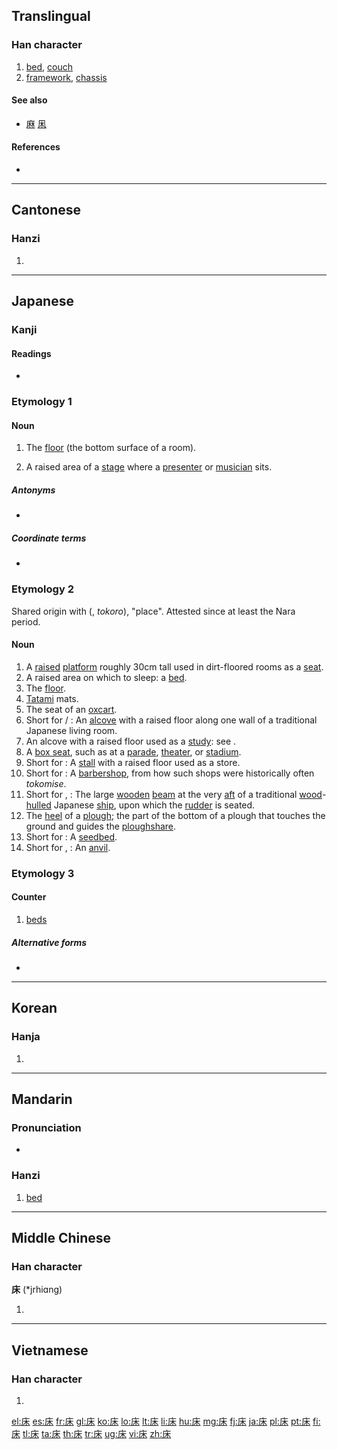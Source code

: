 {{also|牀}}
==Translingual==
{{stroke order|strokes=7}}

===Han character===
{{Han char|rn=53|rad=广|as=04|sn=7|four=0029<sub>4</sub>|canj=戈木 (ID), X戈木 (XID)|ids=⿸[[广]][[木]]}}

# [[bed]], [[couch]]
# [[framework]], [[chassis]]

====See also====
* [[麻]] [[凩]]

====References====
* {{Han ref|kx=0343.240|dkj=09242|dj=0653.120|hdz=20873.200|uh=5E8A|ud=24202|bh=A7C9|bd=42953}}

----

==Cantonese==

===Hanzi===
{{yue-hanzi|jyut=|y=chong4}}

# {{defn|lang=yue|sort=广04}}

----

==Japanese==

===Kanji===
{{ja-kanji|grade=c|rs=广04}}

====Readings====
* {{ja-readings|
on=[[しょう]] (''shō'')|
kun=[[ゆか]] (''yuka''), [[とこ]] (''toko''), [[ゆかしい]] ([[床しい]], ''yukashii'')
}}

===Etymology 1===

====Noun====
{{ja-noun|k|hira=ゆか|rom=yuka}}

# The [[floor]] (the bottom surface of a room).
# {{context|theater|lang=ja}} A raised area of a [[stage]] where a [[presenter]] or [[musician]] sits.

=====Antonyms=====
* {{term|天井||[[ceiling]]|tr=[[てんじょう]], [[tenjō]]|lang=ja}}

=====Coordinate terms=====
* {{term|壁||[[wall]]|tr=[[かべ]], [[kabe]]|lang=ja}}

===Etymology 2===
Shared origin with {{l|ja|所}} ({{l|ja|ところ}}, ''tokoro''), "place".  Attested since at least the Nara period.

====Noun====
{{ja-noun|k|hira=とこ|rom=toko}}

# A [[raised]] [[platform]] roughly 30cm tall used in dirt-floored rooms as a [[seat]].
# A raised area on which to sleep: a [[bed]].
# The [[floor]].
# [[tatami|Tatami]] mats.
# The seat of an [[oxcart]].
# Short for {{l|ja|床間}} / {{l|ja|床の間|tr=''toko no ma''}}: An [[alcove]] with a raised floor along one wall of a traditional Japanese living room.
# An alcove with a raised floor used as a [[study]]: see {{l|ja|付書院|tr=''tsukeshoin''}}.
# A [[box seat]], such as at a [[parade]], [[theater]], or [[stadium]].
# Short for {{l|ja|床店|tr=''tokomise''}}: A [[stall]] with a raised floor used as a store.
# Short for {{l|ja|床屋|tr=''tokoya''}}: A [[barbershop]], from how such shops were historically often ''tokomise''.
# Short for {{l|ja|床船梁|tr=''tokofunabari''}}, {{l|ja|舵床|tr=''kajidoko''}}: The large [[wooden]] [[beam]] at the very [[aft]] of a traditional [[wood]]-[[hulled]] Japanese [[ship]], upon which the [[rudder]] is seated.
# The [[heel]] of a [[plough]]; the part of the bottom of a plough that touches the ground and guides the [[ploughshare]].
# Short for {{l|ja|苗床|tr=''naedoko''}}: A [[seedbed]].
# Short for {{l|ja|鉄床}}, {{l|ja|金床|tr=''kanatoko''}}: An [[anvil]].

===Etymology 3===

====Counter====
{{ja-pos|k|counter|hira=しょう|rom=-shō}}

# [[bed]]s

=====Alternative forms=====
* {{l|ja|牀}}

----

==Korean==

===Hanja===
{{ko-hanja|hangeul=상|rv=sang|mr=sang}}

# {{defn|lang=ko|sort=广04}}

----

==Mandarin==

===Pronunciation===
* {{audio|zh-chuáng.ogg|audio}}

===Hanzi===
{{cmn-hanzi|pin=[[chuáng]] ([[chuang2]])|wg=ch'uang<sup>2</sup>}}

# {{defn|lang=cmn|sort=广04}} [[bed]]

----

==Middle Chinese==

===Han character===
'''床''' (*jrhiɑng)<!--note: asterisk indicates that this character appears more than four times in the Tang Dynasty corpus of literature; the vowel "ɑ" is an IPA symbol and is thus different from the vowel "a"-->

# {{defn|lang=zhx-mid|sort=广04}}

----

==Vietnamese==

===Han character===
{{vi-hantu|[[sàng]], [[giàn]], [[giường]], [[sường]], [[giàng]], [[rương]]|sort=广04|rs=广04}}

# {{defn|lang=vi|sort=广04}}

[[el:床]]
[[es:床]]
[[fr:床]]
[[gl:床]]
[[ko:床]]
[[lo:床]]
[[lt:床]]
[[li:床]]
[[hu:床]]
[[mg:床]]
[[fj:床]]
[[ja:床]]
[[pl:床]]
[[pt:床]]
[[fi:床]]
[[tl:床]]
[[ta:床]]
[[th:床]]
[[tr:床]]
[[ug:床]]
[[vi:床]]
[[zh:床]]